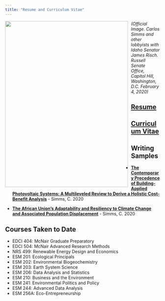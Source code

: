 ```yaml
---
title: "Resume and Curriculum Vitae"
---
```


<img style="float: left; padding: 0px 10px 0px 0px;" src="lobbying_capitol_hill_image.jpg" width="400" height="540"/> *(Official Image. Carlos Simms and other lobbyists with Idaho Senator James Risch. Russell Senate Office, Capitol Hill, Washington, D.C. February 4, 2020)*

## [Resume](Simms_Resume.pdf)

## [Curriculum Vitae](Simms_CV.pdf)

## Writing Samples

- [**The Contemporary Precedence of Building-Applied Photovoltaic Systems: A Multileveled Review to Derive a Holistic Cost-Benefit Analysis**](https://s3.amazonaws.com/handshake.production/documents/documents/020/186/655/original/Simms_UofI_Undergraduate_Thesis.pdf?X-Amz-Algorithm=AWS4-HMAC-SHA256&X-Amz-Credential=AKIAILGI2B7PIOQKG5EA%2F20210225%2Fus-east-1%2Fs3%2Faws4_request&X-Amz-Date=20210225T075227Z&X-Amz-Expires=10&X-Amz-SignedHeaders=host&X-Amz-Signature=4257aa2b1be0d2a9582bc4f4cda8761083c29caea069bdf1d078f601150117bd) - Simms, C. 2020

- [**The African Union’s Adaptability and Resiliency to Climate Change and Associated Population Displacement**](https://s3.amazonaws.com/handshake.production/documents/documents/020/186/689/original/Simms_UofI_Undergraduate_Issue_Brief.pdf?X-Amz-Algorithm=AWS4-HMAC-SHA256&X-Amz-Credential=AKIAILGI2B7PIOQKG5EA%2F20210225%2Fus-east-1%2Fs3%2Faws4_request&X-Amz-Date=20210225T075304Z&X-Amz-Expires=10&X-Amz-SignedHeaders=host&X-Amz-Signature=f6917051c123d076e6306251fdb1757fa2c45f1720b79349d0c960e430751bfd) - Simms, C. 2020

## Courses Taken to Date

- EDCI 404: McNair Graduate Preparatory
- EDCI 504: McNair Advanced Research Methods
- NRS 499: Renewable Energy Design and Economics
- ESM 201: Ecological Principals
- ESM 202: Environmental Biogeochemistry
- ESM 203: Earth System Science
- ESM 206: Data Analysis and Statistics
- ESM 210: Business and the Environment
- ESM 241: Environmental Politics and Policy
- ESM 244: Advanced Data Analysis
- ESM 256A: Eco-Entrepreneurship

